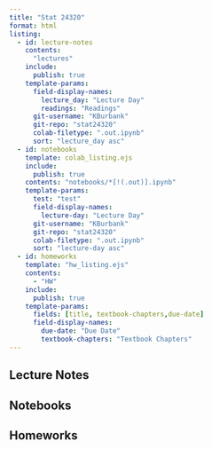 ```yaml
---
title: "Stat 24320"
format: html
listing: 
  - id: lecture-notes
    contents: 
      "lectures"
    include:
      publish: true
    template-params:
      field-display-names: 
        lecture_day: "Lecture Day"
        readings: "Readings"
      git-username: "KBurbank"
      git-repo: "stat24320"
      colab-filetype: ".out.ipynb"
      sort: "lecture_day asc"
  - id: notebooks
    template: colab_listing.ejs
    include:
      publish: true
    contents: "notebooks/*[!(.out)].ipynb"
    template-params:
      test: "test"
      field-display-names: 
        lecture-day: "Lecture Day"
      git-username: "KBurbank"
      git-repo: "stat24320"
      colab-filetype: ".out.ipynb"
      sort: "lecture-day asc"
  - id: homeworks
    template: "hw_listing.ejs"
    contents: 
      - "HW"
    include:
      publish: true
    template-params:
      fields: [title, textbook-chapters,due-date]
      field-display-names:
        due-date: "Due Date"
        textbook-chapters: "Textbook Chapters"
---
```


## Lecture Notes

:::{#lecture-notes}
:::

## Notebooks

:::{#notebooks}
:::

## Homeworks

:::{#homeworks}
:::